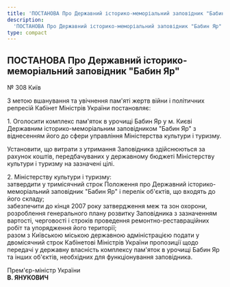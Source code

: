 ```yaml
---
title: 'ПОСТАНОВА Про Державний історико-меморіальний заповідник "Бабин Яр"'
description:
  'ПОСТАНОВА Про Державний історико-меморіальний заповідник "Бабин Яр"'
type: compact
---
```


## ПОСТАНОВА Про Державний історико-меморіальний заповідник "Бабин Яр"

№ 308 Київ

З метою вшанування та увічнення пам'яті жертв війни і політичних репресій
Кабінет Міністрів України постановляє:

1\. Оголосити комплекс пам'яток в урочищі Бабин Яр у м. Києві Державним
історико-меморіальним заповідником "Бабин Яр" з віднесенням його до сфери
управління Міністерства культури і туризму.

Установити, що витрати з утримання Заповідника здійснюються за рахунок коштів,
передбачуваних у державному бюджеті Міністерству культури і туризму на зазначені
цілі.

2\. Міністерству культури і туризму:\
затвердити у тримісячний строк Положення про Державний історико-меморіальний заповідник
"Бабин Яр" і перелік об'єктів, що входять до його складу;\
забезпечити до кінця 2007 року затвердження меж та зон охорони, розроблення
генерального плану розвитку Заповідника з зазначенням вартості, черговості і
строків проведення ремонтно-реставраційних робіт та упорядження його території;\
разом з Київською міською державною адміністрацією подати у двомісячний строк Кабінетові
Міністрів України пропозиції щодо передачі у державну власність комплексу пам'яток
в урочищі Бабин Яр та інших об'єктів, необхідних для функціонування заповідника.

Прем'єр-міністр України\
**В. ЯНУКОВИЧ**
